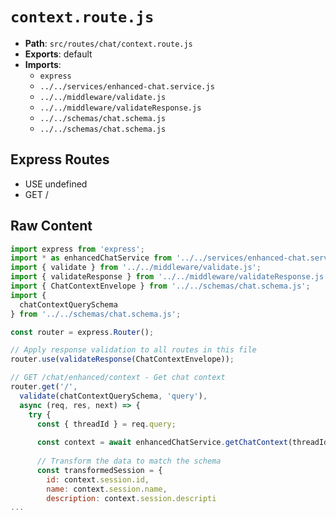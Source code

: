 # `context.route.js`

- **Path**: `src/routes/chat/context.route.js`
- **Exports**: default
- **Imports**:
  - `express`
  - `../../services/enhanced-chat.service.js`
  - `../../middleware/validate.js`
  - `../../middleware/validateResponse.js`
  - `../../schemas/chat.schema.js`
  - `../../schemas/chat.schema.js`

## Express Routes
- USE undefined
- GET /

## Raw Content

```js
import express from 'express';
import * as enhancedChatService from '../../services/enhanced-chat.service.js';
import { validate } from '../../middleware/validate.js';
import { validateResponse } from '../../middleware/validateResponse.js';
import { ChatContextEnvelope } from '../../schemas/chat.schema.js';
import { 
  chatContextQuerySchema
} from '../../schemas/chat.schema.js';

const router = express.Router();

// Apply response validation to all routes in this file
router.use(validateResponse(ChatContextEnvelope));

// GET /chat/enhanced/context - Get chat context
router.get('/', 
  validate(chatContextQuerySchema, 'query'),
  async (req, res, next) => {
    try {
      const { threadId } = req.query;
      
      const context = await enhancedChatService.getChatContext(threadId);
      
      // Transform the data to match the schema
      const transformedSession = {
        id: context.session.id,
        name: context.session.name,
        description: context.session.descripti
...
```
